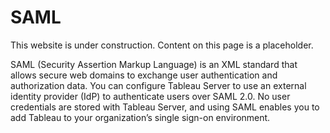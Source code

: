 
# SAML

<Callout type="warning" emoji="⚠️">
  This website is under construction. Content on this page is a placeholder.
</Callout>

SAML (Security Assertion Markup Language) is an XML standard that allows secure web domains to exchange user authentication and authorization data. You can configure Tableau Server to use an external identity provider (IdP) to authenticate users over SAML 2.0. No user credentials are stored with Tableau Server, and using SAML enables you to add Tableau to your organization’s single sign-on environment.
